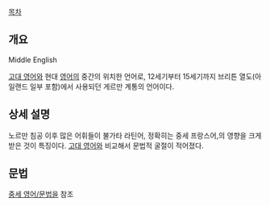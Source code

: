 [[목차]]

== 개요 ==
Middle English

[[고대 영어]]와 현대 [[영어]]의 중간의 위치한 언어로, 12세기부터 15세기까지 브리튼 열도(아일랜드 일부 포함)에서 사용되던 게르만 계통의 언어이다.

== 상세 설명 ==
노르만 침공 이후 많은 어휘들이 불가타 라틴어, 정확히는 중세 프랑스어,의 영향을 크게 받은 것이 특징이다. [[고대 영어]]와 비교해서 문법적 굴절이 적어졌다. 

== 문법 ==
[[중세 영어/문법]]을 참조

